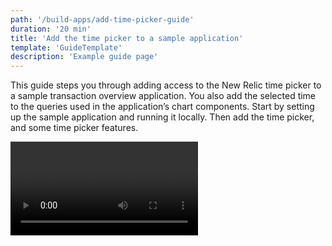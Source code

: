 ```yaml
---
path: '/build-apps/add-time-picker-guide'
duration: '20 min'
title: 'Add the time picker to a sample application'
template: 'GuideTemplate'
description: 'Example guide page'
---
```



This guide steps you through adding access to the New Relic time picker to a sample transaction overview application. You also add the selected time to the queries used in the application’s chart components. Start by setting up the sample application and running it locally. Then add the time picker, and some time picker features.

<Video id="inyshp3m7r" type="wistia"/>


### Before you begin

This guide requires that you have the following:

- A github account
- New Relic developer account
- API Key
- New Relic One CLI downloaded
- Set up the sample application (You'll link to it when I have it)

### Add time picker

sample text sample text

1. sample step 

sample info about step, as needed
```
add code
```
 


### Related info

- [New Relic documentation](https://docs.newrelic.com)
- [Community page for how to add a time picker](https://discuss.newrelic.com/t/how-to-add-the-time-picker-to-nrql-queries/94268)
